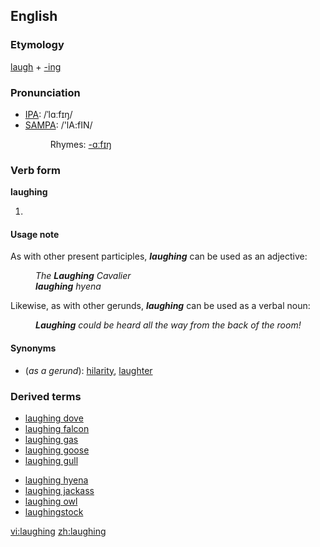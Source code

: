 ==English==
===Etymology===
[[laugh]] + [[-ing]]

===Pronunciation===
*[[IPA]]: /ˈlɑːfɪŋ/
*[[SAMPA]]: /'lA:fIN/
*:Rhymes: [[Rhymes:English:-ɑːfɪŋ|-ɑːfɪŋ]]

===Verb form===
'''laughing'''

# {{present participle of|laugh}}

====Usage note====
As with other present participles, '''''laughing''''' can be used as an adjective:
:''The '''Laughing''' Cavalier''
:'''''laughing''' hyena''

Likewise, as with other gerunds, '''''laughing''''' can be used as a verbal noun:
:'''''Laughing''' could be heard all the way from the back of the room!''

====Synonyms====
* (''as a gerund''): [[hilarity]], [[laughter]]

===Derived terms===
{{top}}
*[[laughing dove]]
*[[laughing falcon]]
*[[laughing gas]]
*[[laughing goose]]
*[[laughing gull]]
{{mid}}
*[[laughing hyena]]
*[[laughing jackass]]
*[[laughing owl]]
*[[laughingstock]]
{{bottom}}

[[vi:laughing]]
[[zh:laughing]]